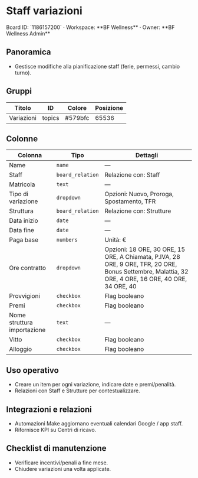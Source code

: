 # Staff variazioni

<Callout type="info">
Board ID: `1186157200` · Workspace: **BF Wellness** · Owner: **BF Wellness Admin**
</Callout>

## Panoramica

- Gestisce modifiche alla pianificazione staff (ferie, permessi, cambio turno).

## Gruppi

| Titolo | ID | Colore | Posizione |
| --- | --- | --- | --- |
| Variazioni | topics | #579bfc | 65536 |

## Colonne

| Colonna | Tipo | Dettagli |
| --- | --- | --- |
| Name | `name` | — |
| Staff | `board_relation` | Relazione con: Staff |
| Matricola | `text` | — |
| Tipo di variazione | `dropdown` | Opzioni: Nuovo, Proroga, Spostamento, TFR |
| Struttura | `board_relation` | Relazione con: Strutture |
| Data inizio | `date` | — |
| Data fine | `date` | — |
| Paga base | `numbers` | Unità: € |
| Ore contratto | `dropdown` | Opzioni: 18 ORE, 30 ORE, 15 ORE, A Chiamata, P.IVA, 28 ORE, 9 ORE, TFR, 20 ORE, Bonus Settembre, Malattia, 32 ORE, 4 ORE, 16 ORE, 40 ORE, 34 ORE, 40 |
| Provvigioni | `checkbox` | Flag booleano |
| Premi | `checkbox` | Flag booleano |
| Nome struttura importazione | `text` | — |
| Vitto | `checkbox` | Flag booleano |
| Alloggio | `checkbox` | Flag booleano |

## Uso operativo

- Creare un item per ogni variazione, indicare date e premi/penalità.
- Relazioni con Staff e Strutture per contestualizzare.

## Integrazioni e relazioni

- Automazioni Make aggiornano eventuali calendari Google / app staff.
- Rifornisce KPI su Centri di ricavo.

## Checklist di manutenzione

- Verificare incentivi/penali a fine mese.
- Chiudere variazioni una volta applicate.
